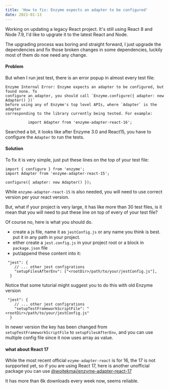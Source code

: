 ```yaml
---
title: 'How to fix: Enzyme expects an adapter to be configured'
date: 2021-01-13
---
```



Working on updating a legacy React project. It's still using React 8 and Node 7.9, I'd like to upgrate it
to the latest React and Node.

The upgrading process was boring and straight forward, I just upgrade the dependencies and fix those broken changes in some
dependencies, luckily most of them do noe need any change.

#### Problem
But when I run jest test, there is an error popup in almost every test file:

```
Enzyme Internal Error: Enzyme expects an adapter to be configured, but found none. To
configure an adapter, you should call `Enzyme.configure({ adapter: new Adapter() })` 
before using any of Enzyme's top level APIs, where `Adapter` is the adapter 
corresponding to the library currently being tested. For example:

          import Adapter from 'enzyme-adapter-react-16';
```

Searched a bit, it looks like after Enzyme 3.0 and React15, you have to configure the `Adapter` to run the tests.

#### Solution
To fix it is very simple, just put these lines on the top of your test file:
```
import { configure } from 'enzyme';
import Adapter from 'enzyme-adapter-react-15';

configure({ adapter: new Adapter() });
```

While `enzyme-adapter-react-15` is also needed, you will need to use correct version per your react version.

But, what if your project is very large, it has like more than 30 test files, is it mean that you will need to 
put these line on top of every of your test file?

Of course no, here is what you should do.

- create a js file, name it as `jestConfig.js` or any name you think is best. put it in any path in your 
project.
- either create a `jest.config.js` in your project root or a block in `package.json` file
- put/append these content into it:


```
 "jest": {
    // ... other jest configrations
    "setupFilesAfterEnv": ["<rootDir>/path/to/your/jestConfig.js"],
  }
```

Notice that some tutorial might suggest you to do this with old Enzyme version
```
 "jest": {
    // ... other jest configrations
    "setupTestFrameworkScriptFile": "<rootDir>/path/to/your/jestConfig.js"
  }
```

In newer version the key has been changed from `setupTestFrameworkScriptFile` to `setupFilesAfterEnv`, and 
you can use multiple config file since it now uses array as value.

#### what about React 17

While the most recent official `ezyme-adapter-react` is for 16, the 17 is not surpported yet, so if you 
are using React 17, here is another unofficial package you can use [@wojtekmaj/enzyme-adapter-react-17](https://www.npmjs.com/package/@wojtekmaj/enzyme-adapter-react-17)

It has more than 6k downloads every week now, seems reliable.
















